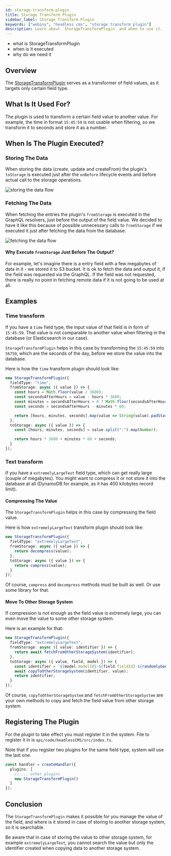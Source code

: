 ```yaml
---
id: storage-transform-plugin
title: Storage Transform Plugin
sidebar_label: Storage Transform Plugin
keywords: ["webiny", "headless cms", "storage transform plugin"]
description: Learn about `StorageTransformPlugin` and when to use it.
---
```



<Alert type="success" title="What you'll learn">

- what is StorageTransformPlugin
- when is it executed
- why do we need it

</Alert>

## Overview

The [StorageTransformPlugin](https://github.com/webiny/webiny-js/blob/next/packages/api-headless-cms/src/content/plugins/storage/StorageTransformPlugin.ts) serves as a transformer of field values, as it targets only certain field type.

## What Is It Used For?

The plugin is used to transform a certain field value to another value.
For example, the time in format `15:45:59` is not usable when filtering, so we transform it to seconds and store it as a number.

## When Is The Plugin Executed?

### Storing The Data

When storing the data (create, update and createFrom) the plugin's `toStorage` is executed just after the `onBefore` lifecycle events and before actual call to the storage operations.

![storing the data flow](./assets/storage-transform-plugin/storing-the-data.png)

### Fetching The Data

When fetching the entries the plugin's `fromStorage` is executed in the GraphQL resolvers, just before the output of the field value. We decided to have it like this because of possible unnecessary calls to `fromStorage` if we executed it just after fetching the data from the database.

![fetching the data flow](./assets/storage-transform-plugin/fetching-the-data.png)

#### Why Execute `fromStorage` Just Before The Output?

For example, let's imagine there is a entry field with a few megabytes of data in it - we stored it to S3 bucket.
It is ok to fetch the data and output it, if the field was requested via the GraphQL.
If the field was not requested, there is really no point in fetching remote data if it is not going to be used at all.

## Examples

### Time transform

If you have a `time` field type, the input value of that field is in form of `15:45:59`. That value is not comparable to another value when filtering in the database (or Elasticsearch in our case).

`StorageTransformPlugin` helps in this case by transforming the `15:45:59` into `56759`, which are the seconds of the day, before we store the value into the database.

Here is how the `time` transform plugin should look like:

```typescript
new StorageTransformPlugin({
  fieldType: "time",
  fromStorage: async ({ value }) => {
    const hours = Math.floor(value / 3600);
    const secondsAfterHours = value - hours * 3600;
    const minutes = secondsAfterHours > 0 ? Math.floor(secondsAfterHours / 60) : 0;
    const seconds = secondsAfterHours - minutes * 60;

    return [hours, minutes, seconds].map(value => String(value).padStart(2, "0")).join(":");
  },
  toStorage: async ({ value }) => {
    const [hours, minutes, seconds] = value.split(":").map(Number);

    return hours * 3600 + minutes * 60 + seconds;
  }
});
```

### Text transform

If you have a `extremelyLargeText` field type, which can get really large (couple of megabytes). You might want to compress it or not store it into the database at all (DynamoDB for example, as it has 400 kilobytes record limit).

#### Compressing The Value

The `StorageTransformPlugin` helps in this case by compressing the field value.

Here is how `extremelyLargeText` transform plugin should look like:

```typescript
new StorageTransformPlugin({
  fieldType: "extremelyLargeText",
  fromStorage: async ({ value }) => {
    return decompress(value);
  },
  toStorage: async ({ value }) => {
    return compress(value);
  }
});
```

Of course, `compress` and `decompress` methods must be built as well. Or use some library for that.

#### Move To Other Storage System

If compression is not enough as the field value is extremely large, you can even move the value to some other storage system.

Here is an example for that:

```typescript
new StorageTransformPlugin({
  fieldType: "extremelyLargeText",
  fromStorage: async ({ value: identifier }) => {
    return await fetchFromOtherStorageSystem(identifier);
  },
  toStorage: async ({ value, field, model }) => {
    const identifier = `${model.modelId}-${field.fieldId}-${randomlyGeneratedString()}`;
    await copyToOtherStorageSystem(identifier, value);
    return identifier;
  }
});
```

Of course, `copyToOtherStorageSystem` and `fetchFromOtherStorageSystem` are your own methods to copy and fetch the field value from other storage system.

## Registering The Plugin

For the plugin to take effect you must register it in the system. File to register it in is `api/code/headlessCMS/src/index.ts`.

Note that if you register two plugins for the same field type, system will use the last one.

```typescript api/code/headlessCMS/src/index.ts
const handler = createHandler({
  plugins: [
    // ... other plugins
    new StorageTransformPlugin()
  ]
});
```

## Conclusion

The `StorageTransformPlugin` makes it possible for you manage the value of the field, and where is it stored in case of storing to another storage system, so it is searchable.

<Alert type="warning">

Be aware that in case of storing the value to other storage system, for example `extremelyLargeText`, you cannot search the value but only the identifier created when copying data to another storage system.

</Alert>
